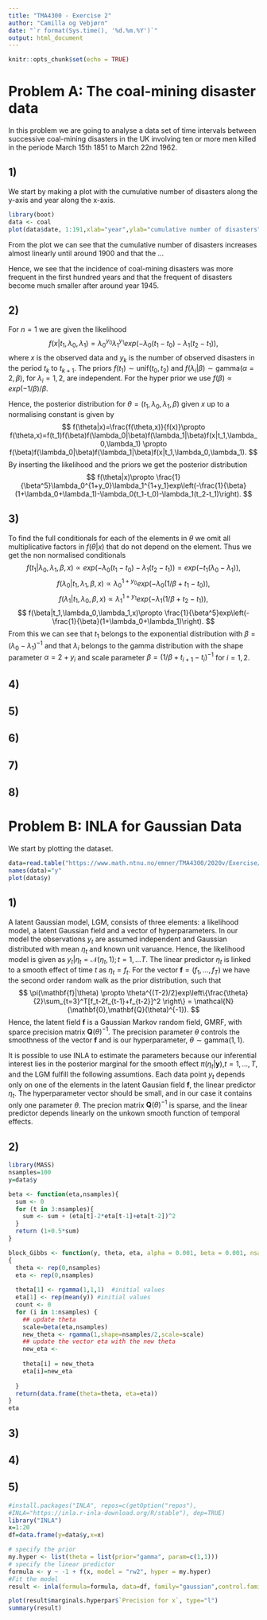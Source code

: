 ```yaml
---
title: "TMA4300 - Exercise 2"
author: "Camilla og Vebjørn"
date: "`r format(Sys.time(), '%d.%m.%Y')`"
output: html_document
---
```


```r
knitr::opts_chunk$set(echo = TRUE)
```

# Problem A: The coal-mining disaster data
In this problem we are going to analyse a data set of time intervals between successive coal-mining disasters in the UK involving ten or more men killed in the periode March 15th 1851 to March 22nd 1962. 

## 1) 
We start by making a plot with the cumulative number of disasters along the y-axis and year along the x-axis. 
```r
library(boot)
data <- coal
plot(data$date, 1:191,xlab="year",ylab="cumulative number of disasters") #remove first and last
```

From the plot we can see that the cumulative number of disasters increases almost linearly until around 1900 and that the ...

Hence, we see that the incidence of coal-mining disasters was more frequent in the first hundred years and that the frequent of disasters become much smaller after around year 1945.

## 2) 
For $n=1$ we are given the likelihood 
$$
f(x|t_1,\lambda_0,\lambda_1)=\lambda_0^{y_0}\lambda_1^{y_1}exp(-\lambda_0(t_1-t_0)-\lambda_1(t_2-t_1)),
$$
where $x$ is the observed data and $y_k$ is the number of observed disasters in the period $t_k$ to $t_{k+1}$. The priors $f(t_1)\sim \textrm{unif}(t_0,t_2)$ and $f(\lambda_i|\beta) \sim \textrm{gamma}(\alpha=2,\beta)$, for $\lambda_i=1,2$, are independent. For the hyper prior we use $f(\beta)\propto exp(-1/\beta) / \beta$.

Hence, the posterior distribution for $\theta=(t_1,\lambda_0,\lambda_1,\beta)$ given $x$ up to a normalising constant is given by
$$
f(\theta|x)=\frac{f(\theta,x)}{f(x)}\propto f(\theta,x)=f(t_1)f(\beta)f(\lambda_0|\beta)f(\lambda_1|\beta)f(x|t_1,\lambda_0,\lambda_1)
\propto f(\beta)f(\lambda_0|\beta)f(\lambda_1|\beta)f(x|t_1,\lambda_0,\lambda_1).
$$
By inserting the likelihood and the priors we get the posterior distribution 
$$ 
f(\theta|x)\propto
\frac{1}{\beta^5}\lambda_0^{1+y_0}\lambda_1^{1+y_1}exp\left(-\frac{1}{\beta}(1+\lambda_0+\lambda_1)-\lambda_0(t_1-t_0)-\lambda_1(t_2-t_1)\right).
$$

## 3) 
To find the full conditionals for each of the elements in $\theta$ we omit all multiplicative factors in $f(\theta|x)$ that do not depend on the element. Thus we get the non normalised conditionals
$$
f(t_1|\lambda_0,\lambda_1,\beta,x)\propto exp(-\lambda_0(t_1-t_0)-\lambda_1(t_2-t_1))=exp(-t_1(\lambda_0-\lambda_1)),
$$
$$
f(\lambda_0|t_1,\lambda_1,\beta,x)\propto \lambda_0^{1+y_0} exp\left(-\lambda_0(1/\beta+t_1-t_0)\right),
$$
$$
f(\lambda_1|t_1,\lambda_0,\beta,x)\propto \lambda_1^{1+y_1} exp\left(-\lambda_1(1/\beta+t_2-t_1)\right),
$$
$$
f(\beta|t_1,\lambda_0,\lambda_1,x)\propto \frac{1}{\beta^5}exp\left(-\frac{1}{\beta}(1+\lambda_0+\lambda_1)\right).
$$
From this we can see that $t_1$ belongs to the exponential distribution with $\beta=(\lambda_0-\lambda_1)^{-1}$ and that $\lambda_i$ belongs to the gamma distribution with the shape parameter $\alpha=2+y_i$ and scale parameter $\beta=(1/\beta+t_{i+1}-t_i)^{-1}$ for $i=1,2$.

## 4) 

## 5) 

## 6) 

## 7) 

## 8) 

# Problem B: INLA for Gaussian Data
We start by plotting the dataset. 
```r
data=read.table("https://www.math.ntnu.no/emner/TMA4300/2020v/Exercise/exercise2/Gaussiandata.txt")
names(data)="y"
plot(data$y)
```

## 1)
A latent Gaussian model, LGM, consists of three elements: a likelihood model, a latent Gaussian field and a vector of hyperparameters. In our model the observations $y_t$ are assumed independent and Gaussian distributed with mean $\eta_t$ and known unit varuance. Hence, the likelihood model is given as $y_t|\eta_t=\mathcal{N}(\eta_t,1); t=1,...T$. The linear predictor $\eta_t$ is linked to a smooth effect of time $t$ as $\eta_t=f_t$. For the vector $\mathbf{f}=(f_1,\dots, f_T)$ we have the second order random walk as the prior distribution, such that
$$
\pi(\mathbf{f}|\theta) \propto \theta^{(T-2)/2}exp\left\{\frac{\theta}{2}\sum_{t=3}^T[f_t-2f_{t-1}+f_{t-2}]^2 \right\} = \mathcal{N}(\mathbf{0},\mathbf{Q}(\theta)^{-1}).
$$
Hence, the latent field $\mathbf{f}$ is a Gaussian Markov random field, GMRF, with sparce precision matrix $\mathbf{Q}(\theta)^{-1}$. The precision parameter $\theta$ controls the smoothness of the vector $\mathbf{f}$ and is our hyperparameter, $\theta \sim \textrm{gamma}(1,1)$.

It is possible to use INLA to estimate the parameters because our inferential interest lies in the posterior marginal for the smooth effect $\pi(\eta_t|\mathbf{y})$,$t=1,\dots,T$, and the LGM fulfill the following assumtions. Each data point $y_t$ depends only on one of the elements in the latent Gausian field $\mathbf{f}$, the linear predictor $\eta_t$. The hyperparameter vector should be small, and in our case it contains only one parameter $\theta$. The precion matrix $\mathbf{Q}(\theta)^{-1}$ is sparse, and the linear predictor depends linearly on the unkown smooth function of temporal effects.  

## 2) 
```r
library(MASS)
nsamples=100
y=data$y

beta <- function(eta,nsamples){ 
  sum <- 0
  for (t in 3:nsamples){
    sum <- sum + (eta[t]-2*eta[t-1]+eta[t-2])^2
  }
  return (1+0.5*sum)
}

block_Gibbs <- function(y, theta, eta, alpha = 0.001, beta = 0.001, nsamples = 5000) 
{
  theta <- rep(0,nsamples)
  eta <- rep(0,nsamples)
  
  theta[1] <- rgamma(1,1,1)  #initial values
  eta[1] <- rep(mean(y)) #initial values
  count <- 0
  for (i in 1:nsamples) { 
    ## update theta
    scale=beta(eta,nsamples)
    new_theta <- rgamma(1,shape=nsamples/2,scale=scale)
    ## update the vector eta with the new theta
    new_eta <- 
    
    theta[i] = new_theta
    eta[i]=new_eta
      
  }
  return(data.frame(theta=theta, eta=eta))
}
eta
```

## 3) 


## 4) 


## 5) 
```r
#install.packages("INLA", repos=c(getOption("repos"),
#INLA="https://inla.r-inla-download.org/R/stable"), dep=TRUE)
library("INLA")
x=1:20
df=data.frame(y=data$y,x=x)

# specify the prior
my.hyper <- list(theta = list(prior="gamma", param=c(1,1)))
# specify the linear predictor
formula <- y ~ -1 + f(x, model = "rw2", hyper = my.hyper)
#Fit the model
result <- inla(formula=formula, data=df, family="gaussian",control.family = list(hyper = my.hyper))

plot(result$marginals.hyperpar$`Precision for x`, type="l")
summary(result)

```

